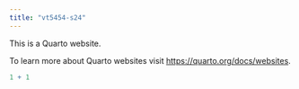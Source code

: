 ```yaml
---
title: "vt5454-s24"
---
```


This is a Quarto website.

To learn more about Quarto websites visit <https://quarto.org/docs/websites>.

```r
1 + 1
```
